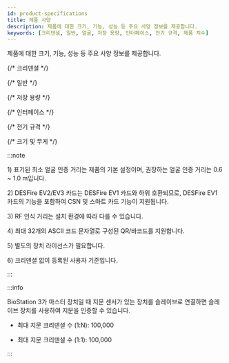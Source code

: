 ```yaml
---
id: product-specifications
title: 제품 사양
description: 제품에 대한 크기, 기능, 성능 등 주요 사양 정보를 제공합니다.
keywords: [크리덴셜, 일반, 얼굴, 저장 용량, 인터페이스, 전기 규격, 제품 치수]
---
```


제품에 대한 크기, 기능, 성능 등 주요 사양 정보를 제공합니다.


{/* 크리덴셜 */}
<SpecSectioin data={specs.biostation3.credentials} />

{/* 일반 */}
<SpecSectioin data={specs.biostation3.general} />

{/* 저장 용량 */}
<SpecSectioin data={specs.biostation3.storage} />

{/* 인터페이스 */}
<SpecSectioin data={specs.biostation3.interface} />

{/* 전기 규격 */}
<SpecSectioin data={specs.biostation3.power} />

{/* 크기 및 무게 */}
<SpecSizeWieght data={specs.biostation3.size_weight} />

:::note

<Anno id='anno1'>1)</Anno> 표기된 최소 얼굴 인증 거리는 제품의 기본 설정이며, 권장하는 얼굴 인증 거리는 0.6 ~ 1.0 m입니다.

<Anno id='anno2'>2)</Anno> DESFire EV2/EV3 카드는 DESFire EV1 카드와 하위 호환되므로, DESFire EV1 카드의 기능을 포함하여 CSN 및 스마트 카드 기능이 지원됩니다.

<Anno id='anno3'>3)</Anno> RF 인식 거리는 설치 환경에 따라 다를 수 있습니다.

<Anno id='anno4'>4)</Anno> 최대 32개의 ASCII 코드 문자열로 구성된 QR/바코드를 지원합니다.

<Anno id='anno5'>5)</Anno> 별도의 장치 라이선스가 필요합니다.

<Anno id='anno6'>6)</Anno> 크리덴셜 없이 등록된 사용자 기준입니다.

:::

:::info

BioStation 3가 마스터 장치일 때 지문 센서가 있는 장치를 슬레이브로 연결하면 슬레이브 장치를 사용하여 지문을 인증할 수
있습니다.

* 최대 지문 크리덴셜 수 (1:N): 100,000

* 최대 지문 크리덴셜 수 (1:1): 100,000

:::